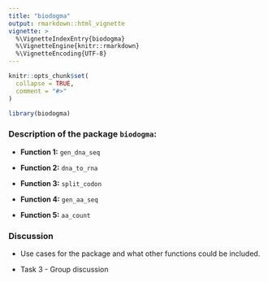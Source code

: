 ```yaml
---
title: "biodogma"
output: rmarkdown::html_vignette
vignette: >
  %\VignetteIndexEntry{biodogma}
  %\VignetteEngine{knitr::rmarkdown}
  %\VignetteEncoding{UTF-8}
---
```


```r
knitr::opts_chunk$set(
  collapse = TRUE,
  comment = "#>"
)
```

```r
library(biodogma)
```

### Description of the package `biodogma`:

-   **Function 1:** `gen_dna_seq`

-   **Function 2:** `dna_to_rna`

-   **Function 3:** `split_codon`

-   **Function 4:** `gen_aa_seq`

-   **Function 5:** `aa_count`

### Discussion

-   Use cases for the package and what other functions could be included.

-   Task 3 - Group discussion
